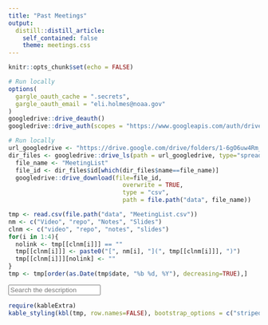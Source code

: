 ```yaml
---
title: "Past Meetings"
output:
  distill::distill_article:
    self_contained: false
    theme: meetings.css
---
```


```r
knitr::opts_chunk$set(echo = FALSE)
```

```r
# Run locally
options(
  gargle_oauth_cache = ".secrets",
  gargle_oauth_email = "eli.holmes@noaa.gov"
)
googledrive::drive_deauth()
googledrive::drive_auth(scopes = "https://www.googleapis.com/auth/drive.readonly", email="eli.holmes@noaa.gov")
```


```r
# Run locally
url_googledrive <- "https://drive.google.com/drive/folders/1-6gO6uw4Rm_Hx-DdlsoBmR00OdKHsgQm"
dir_files <- googledrive::drive_ls(path = url_googledrive, type="spreadsheet")
  file_name <- "MeetingList"
  file_id <- dir_files$id[which(dir_files$name==file_name)]
  googledrive::drive_download(file=file_id,
                                overwrite = TRUE,
                                type = "csv",
                                path = file.path("data", file_name))
```

```r
tmp <- read.csv(file.path("data", "MeetingList.csv"))
nm <- c("Video", "repo", "Notes", "Slides")
clnm <- c("video", "repo", "notes", "slides")
for(i in 1:4){
  nolink <- tmp[[clnm[i]]] == ""
  tmp[[clnm[i]]] <- paste0("[", nm[i], "](", tmp[[clnm[i]]], ")")
  tmp[[clnm[i]]][nolink] <- ""
}
tmp <- tmp[order(as.Date(tmp$date, "%b %d, %Y"), decreasing=TRUE),]
```

<input type="text" id="myInput" onkeyup="myFunction()" placeholder="Search the description" title="Type search text">

<div id="myTable">

```r
require(kableExtra)
kable_styling(kbl(tmp, row.names=FALSE), bootstrap_options = c("striped", "hover"))
```
</div>

```{=html}
<script>
function myFunction() {
  var input, filter, table, tr, td, i, txtValue;
  input = document.getElementById("myInput");
  filter = input.value.toUpperCase();
  table = document.getElementById("myTable");
  tr = table.getElementsByTagName("tr");
  for (i = 0; i < tr.length; i++) {
    td = tr[i].getElementsByTagName("td")[1];
    if (td) {
      txtValue = td.textContent || td.innerText;
      if (txtValue.toUpperCase().indexOf(filter) > -1) {
        tr[i].style.display = "";
      } else {
        tr[i].style.display = "none";
      }
    }       
  }
}

</script>
```
